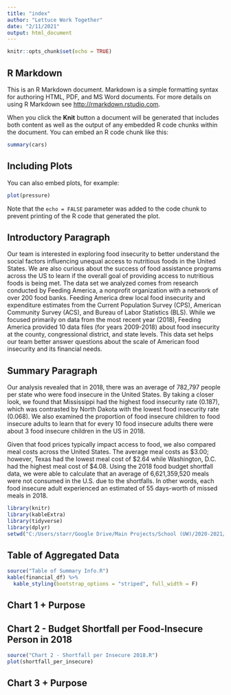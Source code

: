 ```yaml
---
title: "index"
author: "Lettuce Work Together"
date: "2/11/2021"
output: html_document
---
```


```r
knitr::opts_chunk$set(echo = TRUE)
```

## R Markdown

This is an R Markdown document. Markdown is a simple formatting syntax for authoring HTML, PDF, and MS Word documents. For more details on using R Markdown see <http://rmarkdown.rstudio.com>.

When you click the **Knit** button a document will be generated that includes both content as well as the output of any embedded R code chunks within the document. You can embed an R code chunk like this:

```r
summary(cars)
```

## Including Plots

You can also embed plots, for example:

```r
plot(pressure)
```

Note that the `echo = FALSE` parameter was added to the code chunk to prevent printing of the R code that generated the plot.

## Introductory Paragraph 
Our team is interested in exploring food insecurity to better understand the social factors influencing unequal access to nutritious foods in the United States. We are also curious about the success of food assistance programs across the US to learn if the overall goal of providing access to nutritious foods is being met. The data set we analyzed comes from research conducted by Feeding America, a nonprofit organization with a network of over 200 food banks. Feeding America drew local food insecurity and expenditure estimates from the Current Population Survey (CPS), American Community Survey (ACS), and Bureau of Labor Statistics (BLS). While we focused primarily on data from the most recent year (2018), Feeding America provided 10 data files (for years 2009-2018) about food insecurity at the county, congressional district, and state levels. This data set helps our team better answer questions about the scale of American food insecurity and its financial needs. 

## Summary Paragraph 
Our analysis revealed that in 2018, there was an average of 782,797 people per state who were food insecure in the United States. By taking a closer look, we found that Mississippi had the highest food insecurity rate (0.187), which was contrasted by North Dakota with the lowest food insecurity rate (0.068). We also examined the proportion of food insecure children to food insecure adults to learn that for every 10 food insecure adults there were about 3 food insecure children in the US in 2018. 

Given that food prices typically impact access to food, we also compared meal costs across the United States. The average meal costs as \$3.00; however, Texas had the lowest meal cost of \$2.64 while Washington, D.C. had the highest meal cost of $4.08. Using the 2018 food budget shortfall data, we were able to calculate that an average of 6,621,359,520 meals were not consumed in the U.S. due to the shortfalls. In other words, each food insecure adult experienced an estimated of 55 days-worth of missed meals in 2018. 

```r
library(knitr)
library(kableExtra)
library(tidyverse)
library(dplyr)
setwd("C:/Users/starr/Google Drive/Main Projects/School (UW)/2020-2021/Winter Quarter/Technical Foundations (INFO 201)/lettuce-work-together/scripts")
```


## Table of Aggregated Data
```r
source("Table of Summary Info.R")
kable(financial_df) %>% 
  kable_styling(bootstrap_options = "striped", full_width = F)
```

## Chart 1 + Purpose 


## Chart 2 - Budget Shortfall per Food-Insecure Person in 2018
```r
source("Chart 2 - Shortfall per Insecure 2018.R")
plot(shortfall_per_insecure)
```


## Chart 3 + Purpose



